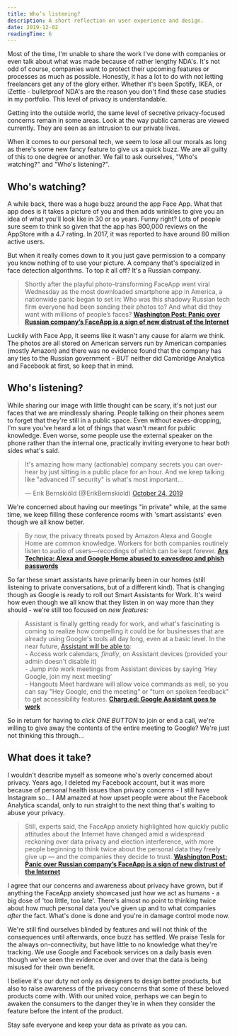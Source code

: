```yaml
---
title: Who’s listening?
description: A short reflection on user experience and design.
date: 2019-12-02
readingTime: 6
---
```


Most of the time, I'm unable to share the work I've done with companies or even talk about what was made because of rather lengthy NDA's. It's not odd of course, companies want to protect their upcoming features or processes as much as possible. Honestly, it has a lot to do with not letting freelancers get any of the glory either. Whether it's been Spotify, IKEA, or iZettle - bulletproof NDA's are the reason you don't find these case studies in my portfolio. This level of privacy is understandable.

Getting into the outside world, the same level of secretive privacy-focused concerns remain in some areas. Look at the way public cameras are viewed currently. They are seen as an intrusion to our private lives.

When it comes to our personal tech, we seem to lose all our morals as long as there's some new fancy feature to give us a quick buzz. We are all guilty of this to one degree or another. We fail to ask ourselves, "Who's watching?" and "Who's listening?".

## Who's watching?

A while back, there was a huge buzz around the app Face App. What that app does is it takes a picture of you and then adds wrinkles to give you an idea of what you'll look like in 30 or so years. Funny right? Lots of people sure seem to think so given that the app has 800,000 reviews on the AppStore with a 4.7 rating. In 2017, it was reported to have around 80 million active users.

But when it really comes down to it you just gave permission to a company you know nothing of to use your picture.  A company that's specialized in face detection algorithms. To top it all off? It's a Russian company.

>Shortly after the playful photo-transforming FaceApp went viral Wednesday as the most downloaded smartphone app in America, a nationwide panic began to set in: Who was this shadowy Russian tech firm everyone had been sending their photos to? And what did they want with millions of people’s faces?
**<a href="https://www.washingtonpost.com/technology/2019/07/18/heres-what-we-know-about-russian-company-behind-faceapp/">Washington Post: Panic over Russian company’s FaceApp is a sign of new distrust of the Internet</a>**

Luckily with Face App, it seems like it wasn't any cause for alarm we think. The photos are all stored on American servers run by American companies (mostly Amazon) and there was no evidence found that the company has any ties to the Russian government - BUT neither did Cambridge Analytica and Facebook at first, so keep that in mind.

## Who's listening?

While sharing our image with little thought can be scary, it's not just our faces that we are mindlessly sharing. People talking on their phones seem to forget that they're still in a public space. Even without eaves-dropping, I'm sure you've heard a lot of things that wasn't meant for public knowledge. Even worse, some people use the external speaker on the phone rather than the internal one, practically inviting everyone to hear both sides what's said.

<blockquote class="twitter-tweet"><p lang="en" dir="ltr">It&#39;s amazing how many (actionable) company secrets you can overhear by just sitting in a public place for an hour. And we keep talking like &quot;advanced IT security&quot; is what&#39;s most important...</p>&mdash; Erik Bernskiöld (@ErikBernskiold) <a href="https://twitter.com/ErikBernskiold/status/1187272813486530561?ref_src=twsrc%5Etfw">October 24, 2019</a></blockquote> <script async src="https://platform.twitter.com/widgets.js" charset="utf-8"></script>

We're concerned about having our meetings "in private" while, at the same time, we keep filling these conference rooms with 'smart assistants' even though we all know better.

>By now, the privacy threats posed by Amazon Alexa and Google Home are common knowledge. Workers for both companies routinely listen to audio of users—recordings of which can be kept forever.
**<a href="https://arstechnica.com/information-technology/2019/10/alexa-and-google-home-abused-to-eavesdrop-and-phish-passwords/">Ars Technica: Alexa and Google Home abused to eavesdrop and phish passwords</a>**

So far these smart assistants have primarily been in our homes (still listening to private conversations, but of a different kind). That is changing though as Google is ready to roll out Smart Assistants for Work. It's weird how even though we all know that they listen in on way more than they should - we're still too focused on _new features:_

> Assistant is finally getting ready for work, and what's fascinating is coming to realize how compelling it could be for businesses that are already using Google's tools all day long, even at a basic level. In the near future, <a href="https://u6288910.ct.sendgrid.net/wf/click?upn=-2FFZ7sK4013w8AuNqXl2vbkhf2IR8p6XWfGbgreCUyc58Ak6R1XHj4BVQnd3Gn33Rc2kSyCduy90RDCJx51u12TsBmWaKhjTiemnqe8jSJynXzWXLuPH2geG0kwF-2FJgwksNR2IGxk9v-2FlcY2Ca9Ww1g-3D-3D_zGUok1iZ3-2Bv3aT9HqeO7k9p0IcD9j0J3242M68vNmNS6FI3vgT87g5vQGiGuNrWJiNU5Oqrt-2BEo5MQSuyB8hfGzNQoIeaSegSGHUoVZqBQDqcoztBBeO3gtUqSSkh7ne7A5FSBThhFYtVpm-2B-2FtQNJqxqVrYFo-2FXweD5jyY86aO2B47AEVRnkcrDsK7XY-2Bkcqj1ZEfrIhxEyMS50pGFM-2FHdH5gTujnkAd-2FVHpCk1E-2Fl0-3D">Assistant will be able to</a>:<br />- Access work calendars, *finally*, on Assistant devices (provided your admin doesn't disable it)<br />- Jump *into* work meetings from Assistant devices by saying 'Hey Google, join my next meeting'<br />- Hangouts Meet hardware will allow voice commands as well, so you can say "Hey Google, end the meeting" or "turn on spoken feedback" to get accessibility features.
**<a href="https://char.gd/recharged/daily/google-assistant-goes-to-work">Charg.ed: Google Assistant goes to work</a>**

So in return for having to _click ONE BUTTON_ to join or end a call, we're willing to give away the contents of the entire meeting to Google? We're just not thinking this through...

## What does it take?

I wouldn't describe myself as someone who's overly concerned about privacy. Years ago, I deleted my Facebook account, but it was more because of personal health issues than privacy concerns - I still have Instagram so... I AM amazed at how upset people were about the Facebook Analytica scandal, only to run straight to the next thing that's waiting to abuse your privacy.

>Still, experts said, the FaceApp anxiety highlighted how quickly public attitudes about the Internet have changed amid a widespread reckoning over data privacy and election interference, with more people beginning to think twice about the personal data they freely give up — and the companies they decide to trust.
**<a href="https://www.washingtonpost.com/technology/2019/07/18/heres-what-we-know-about-russian-company-behind-faceapp/">Washington Post: Panic over Russian company’s FaceApp is a sign of new distrust of the Internet</a>**

I agree that our concerns and awareness about privacy have grown, but if anything the FaceApp anxiety showcased just how we act as humans - a big dose of 'too little, too late'. There's almost no point to thinking twice about how much personal data you've given up and to what companies _after_ the fact. What's done is done and you're in damage control mode now.

We're still find ourselves blinded by features and will not think of the consequences until afterwards, once buzz has settled. We praise Tesla for the always on-connectivity, but have little to no knowledge what they're tracking. We use Google and Facebook services on a daily basis even though we've seen the evidence over and over that the data is being misused for their own benefit.

I believe it's our duty not only as designers to design better products, but also to raise awareness of the privacy concerns that some of these beloved products come with. With our united voice, perhaps we can begin to awaken the consumers to the danger they're in when they consider the feature before the intent of the product.

Stay safe everyone and keep your data as private as you can.